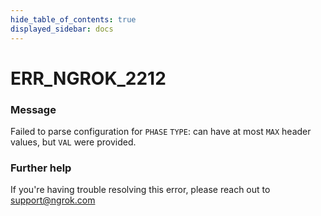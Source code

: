 ```yaml
---
hide_table_of_contents: true
displayed_sidebar: docs
---
```



# ERR_NGROK_2212

### Message
Failed to parse configuration for `PHASE` `TYPE`: can have at most `MAX` header values, but `VAL` were provided.

<ErrorDetails error='err_ngrok_2212' />


### Further help
If you're having trouble resolving this error, please reach out to [support@ngrok.com](mailto:support@ngrok.com?subject=Help%20with%20ERR_NGROK_2212)

